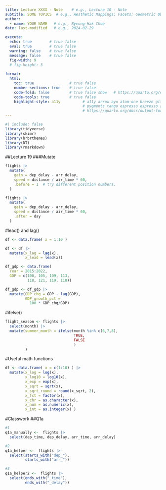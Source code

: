 ```yaml
---
title: Lecture XXXX - Note    # e.g., Lecture 10 - Note
subtitle: SOME TOPICS  # e.g., Aesthetic Mappings; Facets; Geometric Objects 
author: 
  - name: YOUR NAME   # e.g., Byeong-Hak Choe
date: last-modified   # e.g., 2024-02-29

execute: 
  echo: true        # true false
  eval: true        # true false
  warning: false    # true false
  message: false    # true false
  fig-width: 9
  # fig-height: 5
  
format: 
  html:
    toc: true                # true false
    number-sections: true    # true false
    code-fold: false         # true false show   # https://quarto.org/docs/output-formats/html-code.html
    code-tools: true         # true false
    highlight-style: a11y          # a11y arrow ayu atom-one breeze github gruvbox tango espresso
                                   # pygments tango espresso espresso zenburn kate nord
                                   # https://quarto.org/docs/output-formats/html-code.html#highlighting
---
```



```r
#| include: false
library(tidyverse)
library(skimr)
library(hrbrthemes)
library(DT)
library(rmarkdown)

```

##Lecture 19 
###Mutate
```r
flights |> 
  mutate(
    gain = dep_delay - arr_delay,
    speed = distance / air_time * 60,
    .before = 1  # try different position numbers.
  )
```

```r
flights |> 
  mutate(
    gain = dep_delay - arr_delay,
    speed = distance / air_time * 60,
    .after = day  
  )
```

#lead() and lag()
```r
df <- data.frame( x = 1:10 )

df <- df |> 
  mutate(x_lag = lag(x),
         x_lead = lead(x))
```

```r
df_gdp <- data.frame(
  Year = 2015:2022,
  GDP = c(100, 105, 109, 113, 
          118, 121, 119, 118)) 

df_gdp <- df_gdp |>            
  mutate(GDP_chg = GDP - lag(GDP),
         GDP_growth_pct = 
           100 * GDP_chg/GDP)
```

#ifelse()
```r
flight_season <- flights |>
  select(month) |> 
  mutate(summer_month = ifelse(month %in% c(6,7,8),
                               TRUE,
                               FALSE
                               )
         )
```

#Useful math functions
```r
df <- data.frame( x = c(1:10) ) |> 
  mutate(x_log = log(x),
         x_log10 = log10(x),
         x_exp = exp(x),
         x_sqrt = sqrt(x),
         x_sqrt_round = round(x_sqrt, 2),
         x_fct = factor(x),
         x_chr = as.character(x),
         x_num = as.numeric(x),
         x_int = as.integer(x) )
```

#Classwork
##Q1a
```r
#1
q1a_manually <-  flights |> 
  select(dep_time, dep_delay, arr_time, arr_delay)

#2
q1a_helper <-  flights |> 
  select(starts_with("dep_"),
         starts_with("arr_"))

#3
q1a_helper2 <-  flights |> 
  select(ends_with("_time"),
         ends_with("_delay"))
```

